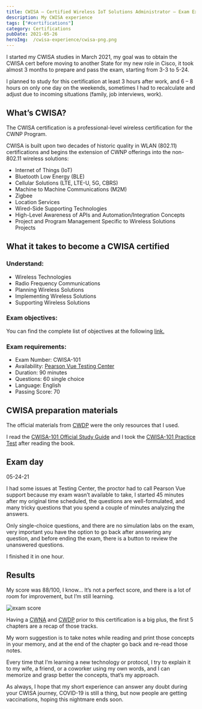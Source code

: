 ```yaml
---
title: CWISA – Certified Wireless IoT Solutions Administrator – Exam Experience
description: My CWISA experience
tags: ["#certifications"]
category: Certifications
pubDate: 2021-05-26
heroImg:  /cwisa-experience/cwisa-png.png
---
```


I started my CWISA studies in March 2021, my goal was to obtain the CWISA cert before moving to another State for my new role in Cisco, it took almost 3 months to prepare and pass the exam, starting from 3-3 to 5-24.

I planned to study for this certification at least 3 hours after work, and 6 – 8 hours on only one day on the weekends, sometimes I had to recalculate and adjust due to incoming situations (family, job interviews, work).

## What’s CWISA?

The CWISA certification is a professional-level wireless certification for the CWNP Program.

CWISA is built upon two decades of historic quality in WLAN (802.11) certifications and begins the extension of CWNP offerings into the non-802.11 wireless solutions:

- Internet of Things (IoT)
- Bluetooth Low Energy (BLE)
- Cellular Solutions (LTE, LTE-U, 5G, CBRS)
- Machine to Machine Communications (M2M)
- Zigbee
- Location Services
- Wired-Side Supporting Technologies
- High-Level Awareness of APIs and Automation/Integration Concepts
- Project and Program Management Specific to Wireless Solutions Projects

## What it takes to become a CWISA certified

### Understand:

- Wireless Technologies
- Radio Frequency Communications
- Planning Wireless Solutions
- Implementing Wireless Solutions
- Supporting Wireless Solutions

### Exam objectives:

You can find the complete list of objectives at the following <a href="https://www.cwnp.com/uploads/cwsa-101-objectives-2019.pdf" target="_blank">link.</a>

### Exam requirements:

- Exam Number: CWISA-101
- Availability: <a href="https://home.pearsonvue.com/" target="_blank">Pearson Vue Testing Center</a>
- Duration: 90 minutes
- Questions: 60 single choice
- Language: English
- Passing Score: 70

## CWISA preparation materials

The official materials from <a href="https://www.cwnp.com/" target="_blank">CWDP</a> were the only resources that I used.

I read the <a href="https://www.cwnp.com/cwsa101sg/" target="_blank">CWISA-101 Official Study Guide</a> and I took the <a href="https://www.cwnp.com/cwsapt/" target="_blank">CWISA-101 Practice Test</a> after reading the book.

## Exam day

05-24-21

I had some issues at Testing Center, the proctor had to call Pearson Vue support because my exam wasn’t available to take, I started 45 minutes after my original time scheduled, the questions are well-formulated, and many tricky questions that you spend a couple of minutes analyzing the answers.

Only single-choice questions, and there are no simulation labs on the exam, very important you have the option to go back after answering any question, and before ending the exam, there is a button to review the unanswered questions.

I finished it in one hour.

## Results

My score was 88/100, I know… It’s not a perfect score, and there is a lot of room for improvement, but I’m still learning.

![exam score](/cwisa-experience/image_02.png)

Having a <a href="./cwna-experience" target="_blank">CWNA</a> and <a href="./cwdp-experience" target="_blank">CWDP</a> prior to this certification is a big plus, the first 5 chapters are a recap of those tracks.

My worn suggestion is to take notes while reading and print those concepts in your memory, and at the end of the chapter go back and re-read those notes.

Every time that I’m learning a new technology or protocol, I try to explain it to my wife, a friend, or a coworker using my own words, and I can memorize and grasp better the concepts, that’s my approach.

As always, I hope that my short experience can answer any doubt during your CWISA journey, COVID-19 is still a thing, but now people are getting vaccinations, hoping this nightmare ends soon.
